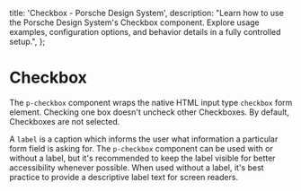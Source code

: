 
  title: 'Checkbox - Porsche Design System',
  description:
    "Learn how to use the Porsche Design System's Checkbox component. Explore usage examples, configuration options, and behavior details in a fully controlled setup.",
};

# Checkbox <ComponentStatus tagName="p-checkbox"></ComponentStatus>

The `p-checkbox` component wraps the native HTML input type `checkbox` form element. Checking one box doesn't uncheck
other Checkboxes. By default, Checkboxes are not selected.

A `label` is a caption which informs the user what information a particular form field is asking for. The `p-checkbox`
component can be used with or without a label, but it's recommended to keep the label visible for better accessibility
whenever possible. When used without a label, it's best practice to provide a descriptive label text for screen readers.

<Configurator tagName="p-checkbox" story={checkboxStory} />
